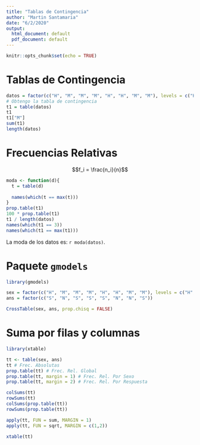 ```yaml
---
title: "Tablas de Contingencia"
author: "Martin Santamaria"
date: "6/2/2020"
output:
  html_document: default
  pdf_document: default
---
```


```r
knitr::opts_chunk$set(echo = TRUE)
```

# Tablas de Contingencia

```r
datos = factor(c("H", "M", "M", "M", "H", "H", "M", "M"), levels = c("H", "M"))
# Obtengo la tabla de contingencia
t1 = table(datos)
t1
t1["M"]
sum(t1)
length(datos)
```

# Frecuencias Relativas

$$f_i = \frac{n_i}{n}$$

```r
moda <- function(d){
  t = table(d)
  
  names(which(t == max(t)))
}
prop.table(t1)
100 * prop.table(t1)
t1 / length(datos)
names(which(t1 == 3))
names(which(t1 == max(t1)))
```

La moda de los datos es: `r moda(datos)`.

# Paquete `gmodels`
```r
library(gmodels)

sex = factor(c("H", "M", "M", "M", "H", "H", "M", "M"), levels = c("H", "M"))
ans = factor(c("S", "N", "S", "S", "S", "N", "N", "S"))

CrossTable(sex, ans, prop.chisq = FALSE)
```

# Suma por filas y columnas
```r
library(xtable)

tt <- table(sex, ans)
tt # Frec. Absolutas 
prop.table(tt) # Frec. Rel. Global
prop.table(tt, margin = 1) # Frec. Rel. Por Sexo
prop.table(tt, margin = 2) # Frec. Rel. Por Respuesta

colSums(tt)
rowSums(tt)
colSums(prop.table(tt))
rowSums(prop.table(tt))

apply(tt, FUN = sum, MARGIN = 1)
apply(tt, FUN = sqrt, MARGIN = c(1,2))

xtable(tt)
```

